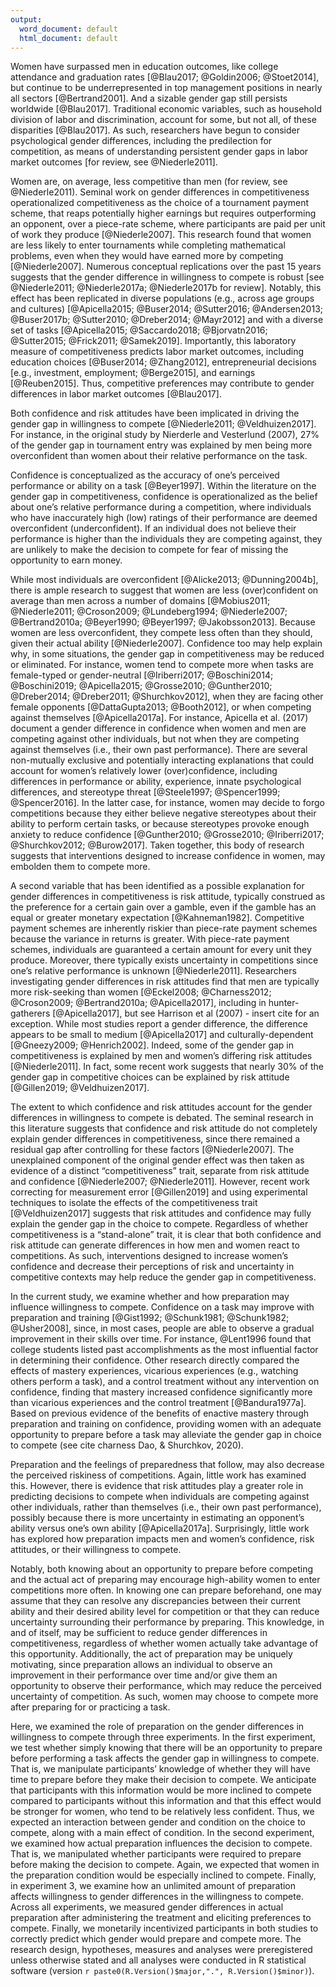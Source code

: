 ```yaml
---
output:
  word_document: default
  html_document: default
---
```


Women have surpassed men in education outcomes, like college attendance and graduation rates [@Blau2017; @Goldin2006; @Stoet2014], but continue to be underrepresented in top management positions in nearly all sectors [@Bertrand2001]. And a sizable gender gap still persists worldwide [@Blau2017]. Traditional economic variables, such as household division of labor and discrimination, account for some, but not all, of these disparities [@Blau2017]. As such, researchers have begun to consider psychological gender differences, including the predilection for competition, as means of understanding persistent gender gaps in labor market outcomes [for review, see @Niederle2011]. 


Women are, on average, less competitive than men (for review, see @Niederle2011). Seminal work on gender differences in competitiveness operationalized competitiveness as the choice of a tournament payment scheme, that reaps potentially higher earnings but requires outperforming an opponent, over a piece-rate scheme, where participants are paid per unit of work they produce [@Niederle2007]. This research found that women are less likely to enter tournaments while completing mathematical problems, even when they would have earned more by competing [@Niederle2007]. Numerous conceptual replications over the past 15 years suggests that the gender difference in willingness to compete is robust [see @Niederle2011; @Niederle2017a; @Niederle2017b for review]. Notably, this effect has been replicated in diverse populations (e.g., across age groups and cultures) [@Apicella2015; @Buser2014; @Sutter2016; @Andersen2013; @Buser2017b; @Sutter2010; @Dreber2014; @Mayr2012] and with a diverse set of tasks [@Apicella2015; @Saccardo2018; @Bjorvatn2016; @Sutter2015; @Frick2011; @Samek2019]. Importantly, this laboratory measure of competitiveness predicts labor market outcomes, including education choices [@Buser2014; @Zhang2012], entrepreneurial decisions [e.g., investment, employment; @Berge2015], and earnings [@Reuben2015]. Thus, competitive preferences may contribute to gender differences in labor market outcomes [@Blau2017].

Both confidence and risk attitudes have been implicated in driving the gender gap in willingness to compete [@Niederle2011; @Veldhuizen2017]. For instance, in the original study by Nierderle and Vesterlund (2007), 27% of the gender gap in tournament entry was explained by men being more overconfident than women about their relative performance on the task. 

Confidence is conceptualized as the accuracy of one’s perceived performance or ability on a task [@Beyer1997]. Within the literature on the gender gap in competitiveness, confidence is operationalized as the belief about one’s relative performance during a competition, where individuals who have inaccurately high (low) ratings of their performance are deemed overconfident (underconfident). If an individual does not believe their performance is higher than the individuals they are competing against, they are unlikely to make the decision to compete for fear of missing the opportunity to earn money.


While most individuals are overconfident [@Alicke2013; @Dunning2004b], there is ample research to suggest that women are less (over)confident on average than men across a number of domains [@Mobius2011; @Niederle2011; @Croson2009; @Lundeberg1994; @Niederle2007; @Bertrand2010a; @Beyer1990; @Beyer1997; @Jakobsson2013]. Because women are less overconfident, they compete less often than they should, given their actual ability [@Niederle2007]. Confidence too may help explain why, in some situations, the gender gap in competitiveness may be reduced or eliminated. For instance, women tend to compete more when tasks are female-typed or gender-neutral [@Iriberri2017; @Boschini2014; @Boschini2019; @Apicella2015; @Grosse2010; @Gunther2010; @Dreber2014; @Dreber2011; @Shurchkov2012], when they are facing other female opponents [@DattaGupta2013; @Booth2012], or when competing against themselves [@Apicella2017a]. For instance, Apicella et al. (2017) document a gender difference in confidence when women and men are competing against other individuals, but not when they are competing against themselves (i.e., their own past performance). There are several non-mutually exclusive and potentially interacting explanations that could account for women’s relatively lower (over)confidence, including differences in performance or ability, experience, innate psychological differences, and stereotype threat [@Steele1997; @Spencer1999; @Spencer2016]. In the latter case, for instance, women may decide to forgo competitions because they either believe negative stereotypes about their ability to perform certain tasks, or because stereotypes provoke enough anxiety to reduce confidence [@Gunther2010; @Grosse2010; @Iriberri2017; @Shurchkov2012; @Burow2017]. Taken together, this body of research suggests that interventions designed to increase confidence in women, may embolden them to compete more. 

A second variable that has been identified as a possible explanation for gender differences in competitiveness is risk attitude, typically construed as the preference for a certain gain over a gamble, even if the gamble has an equal or greater monetary expectation [@Kahneman1982]. Competitive payment schemes are inherently riskier than piece-rate payment schemes because the variance in returns is greater. With piece-rate payment schemes, individuals are guaranteed a certain amount for every unit they produce. Moreover, there typically exists uncertainty in competitions since one’s relative performance is unknown [@Niederle2011]. Researchers investigating gender differences in risk attitudes find that men are typically more risk-seeking than women [@Eckel2008; @Charness2012; @Croson2009; @Bertrand2010a; @Apicella2017], including in hunter-gatherers [@Apicella2017], but see Harrison et al (2007) - insert cite  for an exception. While most studies report a gender difference, the difference appears to be small to medium [@Apicella2017] and culturally-dependent [@Gneezy2009; @Henrich2002]. Indeed, some of the gender gap in competitiveness is explained by men and women’s differing risk attitudes [@Niederle2011]. In fact, some recent work suggests that nearly 30% of the gender gap in competitive choices can be explained by risk attitude [@Gillen2019; @Veldhuizen2017]. 

The extent to which confidence and risk attitudes account for the gender differences in willingness to compete is debated. The seminal research in this literature suggests that confidence and risk attitude do not completely explain gender differences in competitiveness, since there remained a residual gap after controlling for these factors [@Niederle2007]. The unexplained component of the original gender effect was then taken as evidence of a distinct “competitiveness” trait, separate from risk attitude and confidence [@Niederle2007; @Niederle2011]. However, recent work correcting for measurement error [@Gillen2019] and using experimental techniques to isolate the effects of the competitiveness trait [@Veldhuizen2017] suggests that risk attitudes and confidence may fully explain the gender gap in the choice to compete. Regardless of whether competitiveness is a “stand-alone” trait, it is clear that both confidence and risk attitude can generate differences in how men and women react to competitions. As such, interventions designed to increase women’s confidence and decrease their perceptions of risk and uncertainty in competitive contexts may help reduce the gender gap in competitiveness. 


In the current study, we examine whether and how preparation may influence willingness to compete. Confidence on a task may improve with preparation and training [@Gist1992; @Schunk1981; @Schunk1982; @Usher2008], since, in most cases, people are able to observe a gradual improvement in their skills over time. For instance, @Lent1996 found that college students listed past accomplishments as the most influential factor in determining their confidence. Other research directly compared the effects of mastery experiences, vicarious experiences (e.g., watching others perform a task), and a control treatment without any intervention on confidence, finding that mastery increased confidence significantly more than vicarious experiences and the control treatment [@Bandura1977a]. Based on previous evidence of the benefits of enactive mastery through preparation and training on confidence, providing women with an adequate opportunity to prepare before a task may alleviate the gender gap in choice to compete (see cite charness Dao, & Shurchkov, 2020). 

Preparation and the feelings of preparedness that follow, may also decrease the perceived riskiness of competitions. Again, little work has examined this. However, there is evidence that risk attitudes play a greater role in predicting decisions to compete when individuals are competing against other individuals, rather than themselves (i.e., their own past performance), possibly because there is more uncertainty in estimating an opponent’s ability versus one’s own ability [@Apicella2017a]. Surprisingly, little work has explored how preparation impacts men and women’s confidence, risk attitudes, or their willingness to compete. 

Notably, both knowing about an opportunity to prepare before competing and the actual act of preparing may encourage high-ability women to enter competitions more often. In knowing one can prepare beforehand, one may assume that they can resolve any discrepancies between their current ability and their desired ability level for competition or that they can reduce uncertainty surrounding their performance by preparing. This knowledge, in and of itself, may be sufficient to reduce gender differences in competitiveness, regardless of whether women actually take advantage of this opportunity. Additionally, the act of preparation may be uniquely motivating, since preparation allows an individual to observe an improvement in their performance over time and/or give them an opportunity to observe their performance, which may reduce the perceived uncertainty of competition. As such, women may choose to compete more after preparing for or practicing a task. 

Here, we examined the role of preparation on the gender differences in willingness to compete through three experiments. In the first experiment, we test whether simply knowing that there will be an opportunity to prepare before performing a task affects the gender gap in willingness to compete. That is, we manipulate participants’ knowledge of whether they will have time to prepare before they make their decision to compete. We anticipate that participants with this information would be more inclined to compete compared to participants without this information and that this effect would be stronger for women, who tend to be relatively less confident. Thus, we expected an interaction between gender and condition on the choice to compete, along with a main effect of condition. In the second experiment, we examined how actual preparation influences the decision to compete. That is, we manipulated whether participants were required to prepare before making the decision to compete. Again, we expected that women in the preparation condition would be especially inclined to compete. Finally, in experiment 3, we examine how an unlimited amount of preparation affects willingness to gender differences in the willingness to compete. Across all experiments, we measured gender differences in actual preparation after administering the treatment and eliciting preferences to compete. Finally, we monetarily incentivized participants in both studies to correctly predict which gender would prepare and compete more. The research design, hypotheses, measures and analyses were preregistered unless otherwise stated and all analyses were conducted in R statistical software (version `r paste0(R.Version()$major,".", R.Version()$minor)`). 